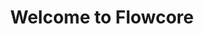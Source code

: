 ---
title: Welcome to Flowcore
description: Get started with using Flowcore.
template: splash
sidebar:
  order: 1
hero:
  tagline: This is your go-to stop for anything Flowcore 🚀
  image:
    file: ../../assets/Just-Logo_-_Transparent.png
  actions:
    - text: Getting Started
      link: /guides/account/create-an-account/
      icon: right-arrow
      variant: primary
    - text: Go to the Flowcore platform
      link: https://flowcore.io
      icon: external
---